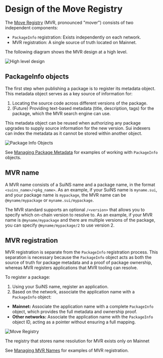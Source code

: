 
<Beta/>

# Design of the Move Registry

The [Move Registry](https://moveregistry.com) (MVR, pronounced "mover") consists of two independent components:

- `PackageInfo` registration: Exists independently on each network.
- MVR registration: A single source of truth located on Mainnet.

The following diagram shows the MVR design at a high level.

![High level design](/images/mvr/mvr-overall.svg)

## PackageInfo objects

The first step when publishing a package is to register its metadata object. This metadata object serves as a key source of information for:

1. Locating the source code across different versions of the package.
2. (Future) Providing text-based metadata (title, description, tags) for the package, which the MVR search engine can use.

This metadata object can be reused when authorizing any package upgrades to supply source information for the new version.
Sui indexers can index the metadata as it cannot be stored within another object.

![Package Info Objects](/images/mvr/mvr-package-info.svg)

See [Managing Package Metadata](./managing-package-info.mdx) for examples of working with `PackageInfo` objects.

## MVR name

A MVR name consists of a SuiNS name and a package name, in the format `<suins_name>/<pkg_name>`.
As an example, if your SuiNS name is `myname.sui`, and your package name is `mypackage`,
the MVR name can be `@myname/mypackage` or `myname.sui/mypackage`.

The MVR standard supports an optional `/<version>` that allows you to specify which on-chain version
to resolve to. As an example, if your MVR name is `@myname/mypackage` and there are multiple versions
of the package, you can specify `@myname/mypackage/2` to use version 2.

## MVR registration

MVR registration is separate from the `PackageInfo` registration process. This separation is necessary because the `PackageInfo` object acts as both the source of truth for package metadata and a proof of package ownership, whereas MVR registers applications that MVR tooling can resolve.

To register a package:

1. Using your SuiNS name, register an application.
2. Based on the network, associate the application name with a `PackageInfo` object:
- **Mainnet:** Associate the application name with a complete `PackageInfo` object, which provides the full metadata and ownership proof.
- **Other networks:** Associate the application name with the `PackageInfo` object ID, acting as a pointer without ensuring a full mapping.

![Move Registry](/images/mvr/mvr-registry.svg)

<Callout type="info" emoji="ℹ️">
The registry that stores name resolution for MVR exists only on Mainnet
</Callout>

See [Managing MVR Names](./mvr-names.mdx) for examples of MVR registration.
